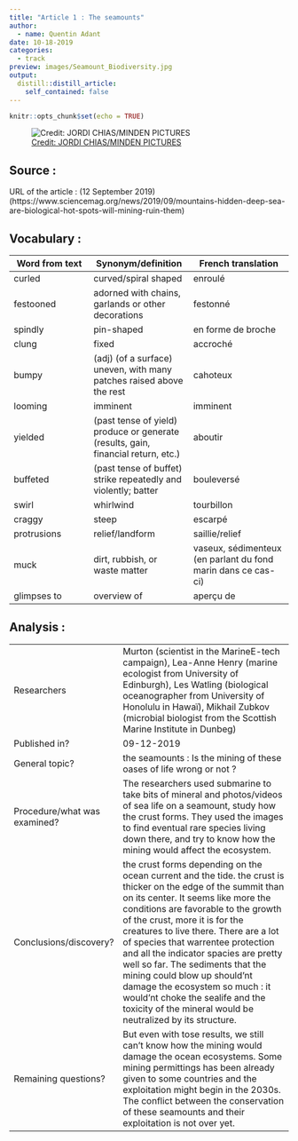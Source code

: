 ```yaml
---
title: "Article 1 : The seamounts"
author:
  - name: Quentin Adant
date: 10-18-2019
categories:
  - track
preview: images/Seamount_Biodiversity.jpg
output:
  distill::distill_article:
    self_contained: false
---
```


```r
knitr::opts_chunk$set(echo = TRUE)
```

![ [Credit: JORDI CHIAS/MINDEN PICTURES](https://www.sciencemag.org/sites/default/files/styles/inline__699w__no_aspect/public/ma_0913_Mountains_Seamount_biodiversity_700px.jpg?itok=Em8gdRlS)](images/Seamount_Biodiversity.jpg)


## Source :

URL of the article : (12 September 2019) (https://www.sciencemag.org/news/2019/09/mountains-hidden-deep-sea-are-biological-hot-spots-will-mining-ruin-them)


## Vocabulary :

| Word from text | Synonym/definition | French translation |
|----------------|--------------------|--------------------|
|curled          |curved/spiral shaped|enroulé             |
|festooned       |adorned with chains, garlands or other decorations|festonné            |
|spindly         |pin-shaped          |en forme de broche  |
|clung           |fixed               |accroché            |
|bumpy           |(adj) (of a surface) uneven, with many patches raised above the rest|cahoteux            |
|looming         |imminent            |imminent            |
|yielded         |(past tense of yield) produce or generate (results, gain, financial return, etc.)|aboutir             |
|buffeted        |(past tense of buffet) strike repeatedly and violently; batter|bouleversé          |
|swirl           |whirlwind           |tourbillon          |
|craggy          |steep               |escarpé             |
|protrusions     |relief/landform     |saillie/relief      |
|muck            |dirt, rubbish, or waste matter|vaseux, sédimenteux (en parlant du fond marin dans ce cas-ci)|
|glimpses to     |overview of         |aperçu de           |

## Analysis :

|                              |                                                                     |
| ---------------------------- | ------------------------------------------------------------------- |
| Researchers                  | Murton (scientist in the MarineE-tech campaign), Lea-Anne Henry (marine ecologist from University of Edinburgh), Les Watling (biological oceanographer from University of Honolulu in Hawaï), Mikhail Zubkov (microbial biologist from the Scottish Marine Institute in Dunbeg) |
| Published in?                | 09-12-2019                                                       |
| General topic?               | the seamounts : Is the mining of these oases of life wrong or not ?    |
| Procedure/what was examined? | The researchers used submarine to take bits of mineral and photos/videos of sea life on a seamount, study how the crust forms. They used the images to find eventual rare species living down there, and try to know how the mining would affect the ecosystem. |
| Conclusions/discovery?       | the crust forms depending on the ocean current and the tide. the crust is thicker on the edge of the summit than on its center. It seems like more the conditions are favorable to the growth of the crust, more it is for the creatures to live there. There are a lot of species that warrentee protection and all the indicator spacies are pretty well so far. The sediments that the mining could blow up should'nt damage the ecosystem so much : it would'nt choke the sealife and the toxicity of the mineral would be neutralized by its structure. |
| Remaining questions?         | But even with tose results, we still can't know how the mining would damage the ocean ecosystems. Some mining permittings has been already given to some countries and the exploitation might begin in the 2030s. The conflict between the conservation of these seamounts and their exploitation is not over yet. |

